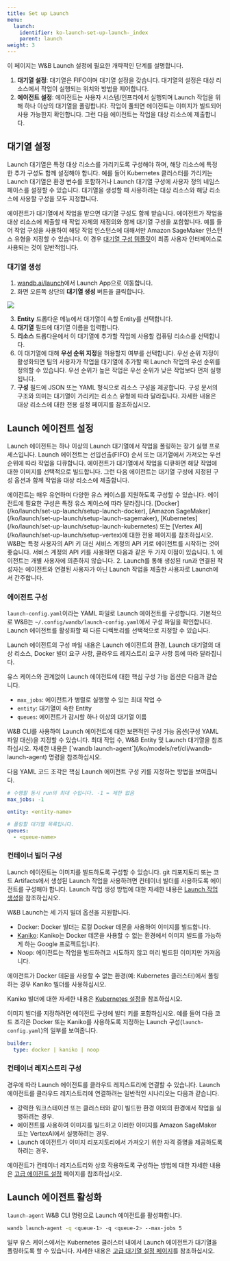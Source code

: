 ```yaml
---
title: Set up Launch
menu:
  launch:
    identifier: ko-launch-set-up-launch-_index
    parent: launch
weight: 3
---
```


이 페이지는 W&B Launch 설정에 필요한 개략적인 단계를 설명합니다.

1. **대기열 설정**: 대기열은 FIFO이며 대기열 설정을 갖습니다. 대기열의 설정은 대상 리소스에서 작업이 실행되는 위치와 방법을 제어합니다.
2. **에이전트 설정**: 에이전트는 사용자 시스템/인프라에서 실행되며 Launch 작업을 위해 하나 이상의 대기열을 폴링합니다. 작업이 풀되면 에이전트는 이미지가 빌드되어 사용 가능한지 확인합니다. 그런 다음 에이전트는 작업을 대상 리소스에 제출합니다.

## 대기열 설정
Launch 대기열은 특정 대상 리소스를 가리키도록 구성해야 하며, 해당 리소스에 특정한 추가 구성도 함께 설정해야 합니다. 예를 들어 Kubernetes 클러스터를 가리키는 Launch 대기열은 환경 변수를 포함하거나 Launch 대기열 구성에 사용자 정의 네임스페이스를 설정할 수 있습니다. 대기열을 생성할 때 사용하려는 대상 리소스와 해당 리소스에 사용할 구성을 모두 지정합니다.

에이전트가 대기열에서 작업을 받으면 대기열 구성도 함께 받습니다. 에이전트가 작업을 대상 리소스에 제출할 때 작업 자체의 재정의와 함께 대기열 구성을 포함합니다. 예를 들어 작업 구성을 사용하여 해당 작업 인스턴스에 대해서만 Amazon SageMaker 인스턴스 유형을 지정할 수 있습니다. 이 경우 [대기열 구성 템플릿](/ko/launch/set-up-launch/setup-queue-advanced#configure-queue-template)이 최종 사용자 인터페이스로 사용되는 것이 일반적입니다.

### 대기열 생성
1. [wandb.ai/launch](https://wandb.ai/launch)에서 Launch App으로 이동합니다.
2. 화면 오른쪽 상단의 **대기열 생성** 버튼을 클릭합니다.

<Frame>
    <img src="/images/launch/create-queue.gif"  />
</Frame>

3. **Entity** 드롭다운 메뉴에서 대기열이 속할 Entity를 선택합니다.
4. **대기열** 필드에 대기열 이름을 입력합니다.
5. **리소스** 드롭다운에서 이 대기열에 추가할 작업에 사용할 컴퓨팅 리소스를 선택합니다.
6. 이 대기열에 대해 **우선 순위 지정**을 허용할지 여부를 선택합니다. 우선 순위 지정이 활성화되면 팀의 사용자가 작업을 대기열에 추가할 때 Launch 작업의 우선 순위를 정의할 수 있습니다. 우선 순위가 높은 작업은 우선 순위가 낮은 작업보다 먼저 실행됩니다.
7. **구성** 필드에 JSON 또는 YAML 형식으로 리소스 구성을 제공합니다. 구성 문서의 구조와 의미는 대기열이 가리키는 리소스 유형에 따라 달라집니다. 자세한 내용은 대상 리소스에 대한 전용 설정 페이지를 참조하십시오.

## Launch 에이전트 설정
Launch 에이전트는 하나 이상의 Launch 대기열에서 작업을 폴링하는 장기 실행 프로세스입니다. Launch 에이전트는 선입선출(FIFO) 순서 또는 대기열에서 가져오는 우선 순위에 따라 작업을 디큐합니다. 에이전트가 대기열에서 작업을 디큐하면 해당 작업에 대한 이미지를 선택적으로 빌드합니다. 그런 다음 에이전트는 대기열 구성에 지정된 구성 옵션과 함께 작업을 대상 리소스에 제출합니다.

<Note>
에이전트는 매우 유연하며 다양한 유스 케이스를 지원하도록 구성할 수 있습니다. 에이전트에 필요한 구성은 특정 유스 케이스에 따라 달라집니다. [Docker](/ko/launch/set-up-launch/setup-launch-docker), [Amazon SageMaker](/ko/launch/set-up-launch/setup-launch-sagemaker), [Kubernetes](/ko/launch/set-up-launch/setup-launch-kubernetes) 또는 [Vertex AI](/ko/launch/set-up-launch/setup-vertex)에 대한 전용 페이지를 참조하십시오.
</Note>

<Note>
W&B는 특정 사용자의 API 키 대신 서비스 계정의 API 키로 에이전트를 시작하는 것이 좋습니다. 서비스 계정의 API 키를 사용하면 다음과 같은 두 가지 이점이 있습니다.
1. 에이전트는 개별 사용자에 의존하지 않습니다.
2. Launch를 통해 생성된 run과 연결된 작성자는 에이전트와 연결된 사용자가 아닌 Launch 작업을 제출한 사용자로 Launch에서 간주합니다.
</Note>

### 에이전트 구성
`launch-config.yaml`이라는 YAML 파일로 Launch 에이전트를 구성합니다. 기본적으로 W&B는 `~/.config/wandb/launch-config.yaml`에서 구성 파일을 확인합니다. Launch 에이전트를 활성화할 때 다른 디렉토리를 선택적으로 지정할 수 있습니다.

Launch 에이전트의 구성 파일 내용은 Launch 에이전트의 환경, Launch 대기열의 대상 리소스, Docker 빌더 요구 사항, 클라우드 레지스트리 요구 사항 등에 따라 달라집니다.

유스 케이스와 관계없이 Launch 에이전트에 대한 핵심 구성 가능 옵션은 다음과 같습니다.
* `max_jobs`: 에이전트가 병렬로 실행할 수 있는 최대 작업 수
* `entity`: 대기열이 속한 Entity
* `queues`: 에이전트가 감시할 하나 이상의 대기열 이름

<Note>
W&B CLI를 사용하여 Launch 에이전트에 대한 보편적인 구성 가능 옵션(구성 YAML 파일 대신)을 지정할 수 있습니다. 최대 작업 수, W&B Entity 및 Launch 대기열을 참조하십시오. 자세한 내용은 [`wandb launch-agent`](/ko/models/ref/cli/wandb-launch-agent) 명령을 참조하십시오.
</Note>

다음 YAML 코드 조각은 핵심 Launch 에이전트 구성 키를 지정하는 방법을 보여줍니다.

```yaml title="launch-config.yaml"
# 수행할 동시 run의 최대 수입니다. -1 = 제한 없음
max_jobs: -1

entity: <entity-name>

# 폴링할 대기열 목록입니다.
queues:
  - <queue-name>
```

### 컨테이너 빌더 구성
Launch 에이전트는 이미지를 빌드하도록 구성할 수 있습니다. git 리포지토리 또는 코드 Artifacts에서 생성된 Launch 작업을 사용하려면 컨테이너 빌더를 사용하도록 에이전트를 구성해야 합니다. Launch 작업 생성 방법에 대한 자세한 내용은 [Launch 작업 생성](/ko/launch/create-and-deploy-jobs/create-launch-job)을 참조하십시오.

W&B Launch는 세 가지 빌더 옵션을 지원합니다.

* Docker: Docker 빌더는 로컬 Docker 데몬을 사용하여 이미지를 빌드합니다.
* [Kaniko](https://github.com/GoogleContainerTools/kaniko): Kaniko는 Docker 데몬을 사용할 수 없는 환경에서 이미지 빌드를 가능하게 하는 Google 프로젝트입니다.
* Noop: 에이전트는 작업을 빌드하려고 시도하지 않고 미리 빌드된 이미지만 가져옵니다.

<Note>
에이전트가 Docker 데몬을 사용할 수 없는 환경(예: Kubernetes 클러스터)에서 폴링하는 경우 Kaniko 빌더를 사용하십시오.

Kaniko 빌더에 대한 자세한 내용은 [Kubernetes 설정](/ko/launch/set-up-launch/setup-launch-kubernetes)을 참조하십시오.
</Note>

이미지 빌더를 지정하려면 에이전트 구성에 빌더 키를 포함하십시오. 예를 들어 다음 코드 조각은 Docker 또는 Kaniko를 사용하도록 지정하는 Launch 구성(`launch-config.yaml`)의 일부를 보여줍니다.

```yaml title="launch-config.yaml"
builder:
  type: docker | kaniko | noop
```

### 컨테이너 레지스트리 구성
경우에 따라 Launch 에이전트를 클라우드 레지스트리에 연결할 수 있습니다. Launch 에이전트를 클라우드 레지스트리에 연결하려는 일반적인 시나리오는 다음과 같습니다.

* 강력한 워크스테이션 또는 클러스터와 같이 빌드한 환경 이외의 환경에서 작업을 실행하려는 경우.
* 에이전트를 사용하여 이미지를 빌드하고 이러한 이미지를 Amazon SageMaker 또는 VertexAI에서 실행하려는 경우.
* Launch 에이전트가 이미지 리포지토리에서 가져오기 위한 자격 증명을 제공하도록 하려는 경우.

에이전트가 컨테이너 레지스트리와 상호 작용하도록 구성하는 방법에 대한 자세한 내용은 [고급 에이전트 설정](/ko/launch/set-up-launch/setup-agent-advanced) 페이지를 참조하십시오.

## Launch 에이전트 활성화
`launch-agent` W&B CLI 명령으로 Launch 에이전트를 활성화합니다.

```bash
wandb launch-agent -q <queue-1> -q <queue-2> --max-jobs 5
```

일부 유스 케이스에서는 Kubernetes 클러스터 내에서 Launch 에이전트가 대기열을 폴링하도록 할 수 있습니다. 자세한 내용은 [고급 대기열 설정 페이지](/ko/launch/set-up-launch/setup-queue-advanced)를 참조하십시오.